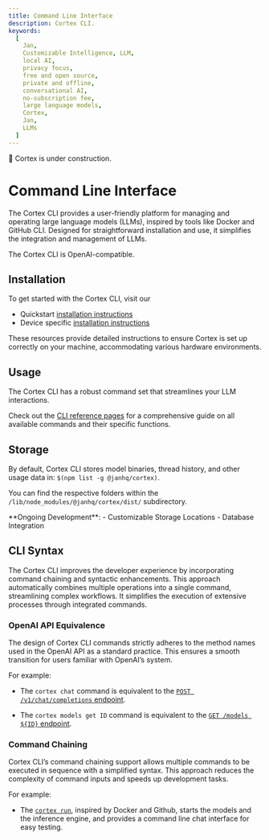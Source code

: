```yaml
---
title: Command Line Interface
description: Cortex CLI.
keywords:
  [
    Jan,
    Customizable Intelligence, LLM,
    local AI,
    privacy focus,
    free and open source,
    private and offline,
    conversational AI,
    no-subscription fee,
    large language models,
    Cortex,
    Jan,
    LLMs
  ]
---
```



<Callout type="warning">
🚧 Cortex is under construction.
</Callout>

# Command Line Interface

The Cortex CLI provides a user-friendly platform for managing and operating large language models (LLMs), inspired by tools like Docker and GitHub CLI. Designed for straightforward installation and use, it simplifies the integration and management of LLMs.

<Callout type="info">
The Cortex CLI is OpenAI-compatible.
</Callout>

## Installation
To get started with the Cortex CLI, visit our
- Quickstart [installation instructions](/cortex/quickstart)
- Device specific [installation instructions](/cortex/installation)

These resources provide detailed instructions to ensure Cortex is set up correctly on your machine, accommodating various hardware environments.

## Usage

The Cortex CLI has a robust command set that streamlines your LLM interactions.

Check out the [CLI reference pages](/cortex/cli) for a comprehensive guide on all available commands and their specific functions.

## Storage

By default, Cortex CLI stores model binaries, thread history, and other usage data in:
`$(npm list -g @janhq/cortex)`. 

You can find the respective folders within the `/lib/node_modules/@janhq/cortex/dist/` subdirectory.

<Callout type="info">
**Ongoing Development**:
- Customizable Storage Locations
- Database Integration
</Callout>

## CLI Syntax

The Cortex CLI improves the developer experience by incorporating command chaining and syntactic enhancements. 
This approach automatically combines multiple operations into a single command, streamlining complex workflows. It simplifies the execution of extensive processes through integrated commands.

### OpenAI API Equivalence

The design of Cortex CLI commands strictly adheres to the method names used in the OpenAI API as a standard practice. This ensures a smooth transition for users familiar with OpenAI’s system.

For example:
- The `cortex chat` command is equivalent to the [`POST /v1/chat/completions` endpoint](/cortex/cortex-chat). 

- The `cortex models get ID` command is equivalent to the [`GET /models ${ID}` endpoint](/cortex/cortex-models).

### Command Chaining

Cortex CLI’s command chaining support allows multiple commands to be executed in sequence with a simplified syntax. This approach reduces the complexity of command inputs and speeds up development tasks.

For example:
- The [`cortex run`](/cortex/cortex-run), inspired by Docker and Github, starts the models and the inference engine, and provides a command line chat interface for easy testing.
